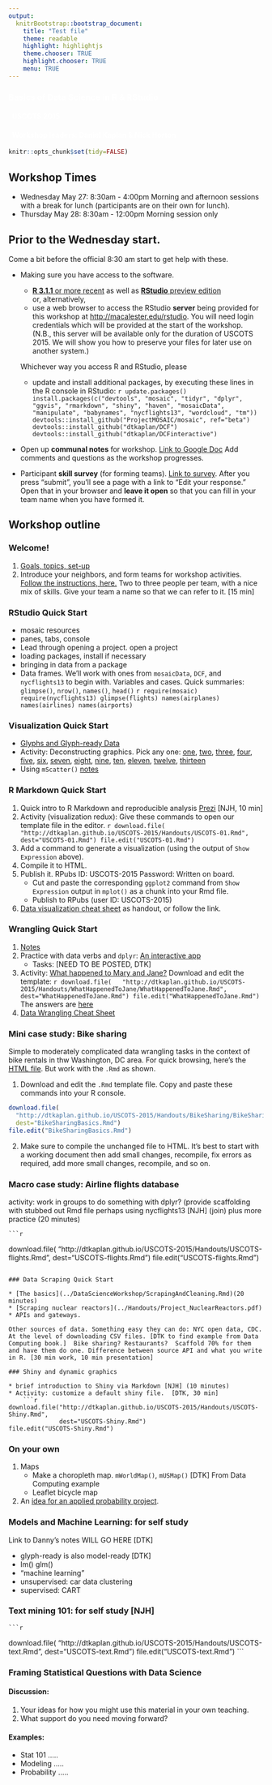 ```yaml
---
output:
  knitrBootstrap::bootstrap_document:
    title: "Test file"
    theme: readable
    highlight: highlightjs
    theme.chooser: TRUE
    highlight.chooser: TRUE
    menu: TRUE
---
```


<div style="background-image: url(data-computing.jpg);">
<h3 style="color: white;">Basics of Data Science in R & RStudio</h3>
<h4 style="color: white;">&nbsp;&nbsp;USCOTS 2015</h4>
<h4 style="color: white;">&nbsp;&nbsp;Workshop leaders: Daniel Kaplan & Nick Horton</h4></div>

```r
knitr::opts_chunk$set(tidy=FALSE)
```

## Workshop Times

* Wednesday May 27: 8:30am - 4:00pm
    Morning and afternoon sessions with a break for lunch (participants are on their own for lunch).
* Thursday May 28: 8:30am - 12:00pm
    Morning session only

## Prior to the Wednesday start. 

Come a bit before the official 8:30 am start to get help with these.

* Making sure you have access to the software.
    * [**R 3.1.1** or more recent](http://cran.rstudio.com/) as well as [**RStudio** preview edition](http://www.rstudio.com/products/rstudio/download/preview/)    
    or, alternatively,
    * use a web browser to access the RStudio **server** being provided for this workshop at <http://macalester.edu/rstudio>.  You will need login credentials which will be provided at the start of the workshop. (N.B., this server will be available only for the duration of USCOTS 2015.  We will show you how to preserve your files for later use on another system.)
    
    
    Whichever way you access R and RStudio, please
    
    * update and install additional packages, by executing these lines in the R console in RStudio:
        ```r
update.packages()
install.packages(c("devtools", "mosaic", "tidyr", "dplyr", "ggvis", "rmarkdown", "shiny", "haven", "mosaicData", "manipulate", "babynames", "nycflights13", "wordcloud", "tm"))
devtools::install_github("ProjectMOSAIC/mosaic", ref="beta")
devtools::install_github("dtkaplan/DCF")
devtools::install_github("dtkaplan/DCFinteractive")
```

* Open up **communal notes** for workshop. [Link to Google Doc](https://docs.google.com/document/d/1XEYhUZj9C468VRAl_SoGuUHL5UVtz0JU6PF5iCPuE6c/edit?usp=sharing) Add comments and questions as the workshop progresses.
* Participant **skill survey** (for forming teams). [Link to survey](https://docs.google.com/forms/d/1zQBF_3PIs7OHLn9srhr5odgqL0p9yxsi8OjnmqRk43k/viewform). After you press "submit", you'll see a page with a link to "Edit your response." Open that in your browser and **leave it open** so that you can fill in your team name when you have formed it.

<!-- <iframe src="https://docs.google.com/spreadsheets/d/1PUzAAIvn6Y6r7Y5ozPSRdwuFiHYcuYGdAH-iCOl7EBI/pubhtml?widget=true&amp;headers=false" height="300px" width="100%"></iframe> -->

## Workshop outline

### Welcome! 

1. [Goals, topics, set-up](../DataScienceWorkshop/Welcome.html) <!-- [DTK and NJH, 10 min] -->
2. Introduce your neighbors, and form teams for workshop activities. [Follow the instructions, here.](form_teams.html) Two to three people per team, with a nice mix of skills. Give your team a name so that we can refer to it. [15 min]

### RStudio Quick Start

* mosaic resources
* panes, tabs, console 
* Lead through opening a project.  open a project
* loading packages, install if necessary
* bringing in data from a package
* Data frames.  We'll work with ones from `mosaicData`, `DCF`, and `nycflights13` to begin with. Variables and cases. Quick summaries: `glimpse()`, `nrow()`, `names()`, `head()`
    ```r
require(mosaic)
require(nycflights13)
glimpse(flights)
names(airplanes)
names(airlines)
names(airports)
```

### Visualization Quick Start

* [Glyphs and Glyph-ready Data](../DataScienceWorkshop/VisualizationQuickStart.html)
* Activity: Deconstructing graphics. Pick any one: [one](../Handouts/DeconstructingGraphics/G1.pdf), [two](../Handouts/DeconstructingGraphics/G2.pdf), [three](../Handouts/DeconstructingGraphics/G3.pdf), [four](../Handouts/DeconstructingGraphics/G4.pdf), [five](../Handouts/DeconstructingGraphics/G5.pdf), [six](../Handouts/DeconstructingGraphics/G6.pdf), [seven](../Handouts/DeconstructingGraphics/G7.pdf), [eight](../Handouts/DeconstructingGraphics/G8.pdf), [nine](../Handouts/DeconstructingGraphics/G9.pdf), [ten](../Handouts/DeconstructingGraphics/G10.pdf), [eleven](../Handouts/DeconstructingGraphics/G11.pdf), [twelve](../Handouts/DeconstructingGraphics/G11.pdf), [thirteen](../Handouts/DeconstructingGraphics/G13.pdf) <!-- These are from DCF-2015/Book/Worksheets -->
* Using `mScatter()` [notes](../DataScienceWorkshop/mScatter.Rmd) 
    
### R Markdown Quick Start

1. Quick intro to R Markdown and reproducible analysis [Prezi](https://prezi.com/e7wtfnacj9ub/intro-to-r-markdown/) [NJH, 10 min]
2. Activity (visualization redux): Give these commands to open our template file in the editor.
    ```r
download.file(
  "http://dtkaplan.github.io/USCOTS-2015/Handouts/USCOTS-01.Rmd",
  dest="USCOTS-01.Rmd")
file.edit("USCOTS-01.Rmd")
```
3. Add a command to generate a visualization (using the output of `Show Expression` above).
4. Compile it to HTML.
4. Publish it. RPubs ID: USCOTS-2015  Password: Written on board. <!-- benchtree -->
    * Cut and paste the corresponding `ggplot2` command from `Show Expression` output in `mplot()` as a chunk into your Rmd file. 
    * Publish to RPubs (user ID: USCOTS-2015)
#. [Data visualization cheat sheet](http://www.rstudio.com/wp-content/uploads/2015/04/ggplot2-cheatsheet.pdf) as handout, or follow the link.

### Wrangling Quick Start

1. [Notes](../DataScienceWorkshop/WranglingQuickStart.html)
2. Practice with data verbs and `dplyr`: [An interactive app](http://rstudio.calvin.edu:3838/rpruim/dataOps/)
    * Tasks: [NEED TO BE POSTED, DTK]
#. Activity: [What happened to Mary and Jane?](../Handouts/WhatHappenedToJane/WhatHappenedToJane.html) Download and edit the template:
    ```r
download.file(
  "http://dtkaplan.github.io/USCOTS-2015/Handouts/WhatHappenedToJane/WhatHappenedToJane.Rmd",
  dest="WhatHappenedToJane.Rmd")
file.edit("WhatHappenedToJane.Rmd")
```
    The answers are [here](../Handouts/WhatHappenedToJane/WhatHappenedToJane-answers.html)
#. [Data Wrangling Cheat Sheet](http://www.rstudio.com/wp-content/uploads/2015/02/data-wrangling-cheatsheet.pdf)

### Mini case study: Bike sharing

Simple to moderately complicated data wrangling tasks in the context of bike rentals in thw Washington, DC area. For quick browsing, here's the [HTML file](../Handouts/BikeSharing/BikeSharingBasics.html).  But work with the `.Rmd` as shown.

1. Download and edit the `.Rmd` template file. Copy and paste these commands into your R console. 
```r
download.file(
  "http://dtkaplan.github.io/USCOTS-2015/Handouts/BikeSharing/BikeSharingBasics.Rmd", 
  dest="BikeSharingBasics.Rmd")
file.edit("BikeSharingBasics.Rmd")
```
2. Make sure to compile the unchanged file to HTML.  It's best to start with a working document then add small changes, recompile, fix errors as required, add more small changes, recompile, and so on.


### Macro case study: Airline flights database

activity: work in groups to do something with dplyr?  (provide scaffolding with stubbed out Rmd file perhaps using nycflights13 [NJH]  (join) plus more practice  (20 minutes)

    ```r
download.file(
  "http://dtkaplan.github.io/USCOTS-2015/Handouts/USCOTS-flights.Rmd",
  dest="USCOTS-flights.Rmd")
file.edit("USCOTS-flights.Rmd")
```

### Data Scraping Quick Start

* [The basics](../DataScienceWorkshop/ScrapingAndCleaning.Rmd)(20 minutes)
* [Scraping nuclear reactors](../Handouts/Project_NuclearReactors.pdf)
* APIs and gateways.

Other sources of data. Something easy they can do: NYC open data, CDC.  At the level of downloading CSV files. [DTK to find example from Data Computing book.]  Bike sharing? Restaurants?  Scaffold 70% for them and have them do one. Difference between source API and what you write in R. [30 min work, 10 min presentation]

### Shiny and dynamic graphics

* brief introduction to Shiny via Markdown [NJH] (10 minutes)
* Activity: customize a default shiny file.  [DTK, 30 min]
    ```r
download.file("http://dtkaplan.github.io/USCOTS-2015/Handouts/USCOTS-Shiny.Rmd",
              dest="USCOTS-Shiny.Rmd")
file.edit("USCOTS-Shiny.Rmd")
```

### On your own

1. Maps
    * Make a choropleth map. `mWorldMap()`, `mUSMap()`  [DTK] From Data Computing example
    * Leaflet bicycle map
2. An [idea for an applied probability project](../Handouts/WhatHappenedToJane/AppliedProbabilityProject.html).


### Models and Machine Learning: for self study

Link to Danny's notes WILL GO HERE  [DTK]

* glyph-ready is also model-ready [DTK]
* lm() glm()
* “machine learning”
* unsupervised: car data clustering
* supervised: CART

### Text mining 101: for self study [NJH]

    ```r
download.file(
  "http://dtkaplan.github.io/USCOTS-2015/Handouts/USCOTS-text.Rmd",
  dest="USCOTS-text.Rmd")
file.edit("USCOTS-text.Rmd")
```

### Framing Statistical Questions with Data Science

#### Discussion:

1. Your ideas for how you might use this material in your own teaching.
2. What support do you need moving forward?

#### Examples: 

* Stat 101 .....
* Modeling ..... <!-- bicycles and the distance from downtown and the distance between stations.
restaurant inspections and conditional probability -->
* Probability .....


